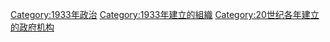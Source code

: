 {{Cat topic in year|topic=建立政府機構|year=1933}}

[[Category:1933年政治|Category:1933年政治]]
[[Category:1933年建立的組織|Category:1933年建立的組織]]
[[Category:20世纪各年建立的政府机构|Category:20世纪各年建立的政府机构]]